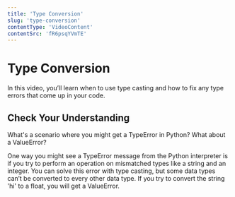 ```yaml
---
title: 'Type Conversion'
slug: 'type-conversion'
contentType: 'VideoContent'
contentSrc: 'fR6psqYVmTE'
---
```


# Type Conversion

In this video, you’ll learn when to use type casting and how to fix any type errors that come up in your code.

## Check Your Understanding

<FlashCard>
<Prompt>

What's a scenario where you might get a TypeError in Python? What about a ValueError?

</Prompt>
<Answer>

One way you might see a TypeError message from the Python interpreter is if you try to perform an operation on mismatched types like a string and an integer. You can solve this error with type casting, but some data types can’t be converted to every other data type. If you try to convert the string 'hi' to a float, you will get a ValueError.

</Answer>
</FlashCard>